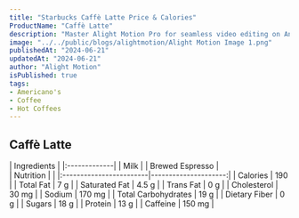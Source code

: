 ```yaml
---
title: "Starbucks Caffè Latte Price & Calories"
ProductName: "Caffè Latte" 
description: "Master Alight Motion Pro for seamless video editing on Android, iOS, and Tablets with our ultimate guide, unlocking advanced features and elevating your skills in 2024!"
image: "../../public/blogs/alightmotion/Alight Motion Image 1.png"
publishedAt: "2024-06-21"
updatedAt: "2024-06-21"
author: "Alight Motion"
isPublished: true
tags:
- Americano's
- Coffee
- Hot Coffees   
---
```


 
## Caffè Latte 
 
<div className="tables-container">
  <div className="table-wrapper">
    | Ingredients  |  
    |:-------------|
    | Milk        |
    | Brewed Espresso       |
  </div>
  <div className="table-wrapper">
    | Nutrition               |                      |  
    |:------------------------|---------------------:|
    | Calories                | 190                   |
    | Total Fat               | 7 g                  |
    | Saturated Fat           | 4.5 g                  |
    | Trans Fat               | 0 g                  |
    | Cholesterol             | 30 mg                 |
    | Sodium                  | 170 mg                |
    | Total Carbohydrates     | 19 g                  |
    | Dietary Fiber           | 0 g                  |
    | Sugars                  | 18 g                  |
    | Protein                 | 13 g                  |
    | Caffeine                | 150 mg               |
  </div>
</div>
<style jsx>{`
  .tables-container {
    display: flex;
    flex-direction: row;
    gap: 30px;
  }
  .table-wrapper {
    width: 500px; /* Adjust as needed */
  }
  @media (max-width: 768px) {
    .tables-container {
      flex-direction: column;
      gap: 0px; /* Adjust as needed */
    }
    .table-wrapper {
      width: 100%; /* Adjust as needed */
    }
  }
`}</style>
